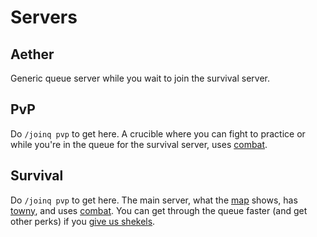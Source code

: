 # Servers

## Aether

Generic queue server while you wait to join the survival server.

## PvP

Do `/joinq pvp` to get here. A crucible where you can fight to practice or while you're in the queue for the survival server, uses [combat](combat.md).

## Survival

Do `/joinq pvp` to get here. The main server, what the [map](map.md) shows, has [towny](towny.md), and uses [combat](combat.md). You can get through the queue faster (and get other perks) if you [give us shekels](https://store.mvndicraft.net/category/380568).